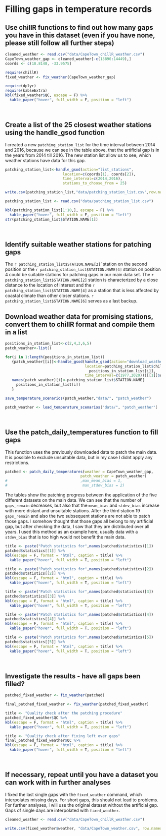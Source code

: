 # Filling gaps in temperature records

## Use chillR functions to find out how many gaps you have in this dataset (even if you have none, please still follow all further steps)

```r
cleaned_weather <- read.csv("data/CapeTown_chillR_weather.csv")
CapeTown_weather_gap <- cleaned_weather[-c(13890:14449),]
coords <- c(18.8148, -33.9575)
```

```r
require(chillR)
fixed_weather <- fix_weather(CapeTown_weather_gap)
```

```r
require(dplyr)
require(kableExtra)
kbl(fixed_weather$QC, escape = F) %>%
  kable_paper("hover", full_width = F, position = "left")
```
\

## Create a list of the 25 closest weather stations using the handle_gsod function

I created a new `patching_station_list` for the time interval between 2014 and 2016, because we can see in the table above, that the artificial gap is in the years from 2014 till 2016. The new station list allow us to see, which weather stations have data for this gap.

```r
patching_station_list<-handle_gsod(action="list_stations",
                          location=c(coords[1], coords[2]),
                          time_interval=c(2014,2016),
                          stations_to_choose_from = 25)
```

```r
write.csv(patching_station_list,"data/patching_station_list.csv",row.names=FALSE)
```


```r
patching_station_list <- read.csv("data/patching_station_list.csv")

kbl(patching_station_list[1:10,], escape = F) %>%
  kable_paper("hover", full_width = F, position = "left")
str(patching_station_list$STATION.NAME[1])
```

\

## Identify suitable weather stations for patching gaps

The ``r patching_station_list$STATION.NAME[2]``' station on the second position or the ``r patching_station_list$STATION.NAME[4]`` station on position 4 could be suitable stations for patching gaps in our main data set. The ``r patching_station_list$STATION.NAME[2]`` station is characterized by a close distance to the location of interest and the ``r patching_station_list$STATION.NAME[4]`` as a station that is less affected by coastal climate than other closer stations. ``r patching_station_list$STATION.NAME[6]`` serves as a last backup.
\

## Download weather data for promising stations, convert them to chillR format and compile them in a list

```r
positions_in_station_list<-c(2,4,3,6,5)
patch_weather<-list()

for(i in 1:length(positions_in_station_list))
   {patch_weather[[i]]<-handle_gsod(handle_gsod(action="download_weather",
                                    location=patching_station_list$chillR_code[
                                      positions_in_station_list[i]],
                                    time_interval=c(1977,2020)))[[1]]$weather
   names(patch_weather)[i]<-patching_station_list$STATION.NAME[
     positions_in_station_list[i]]
   }
```

```r
save_temperature_scenarios(patch_weather,"data/", "patch_weather")
```

```r
patch_weather <- load_temperature_scenarios("data/", "patch_weather")
```
\

## Use the patch_daily_temperatures function to fill gaps

This function uses the previously downloaded data to patch the main data. It is possible to exclude unsuitable data, but in my case I didnt apply any restrictions.
```r
patched <- patch_daily_temperatures(weather = CapeTown_weather_gap,
                                  patch_weather = patch_weather)
#                                 ,max_mean_bias = 1,
#                                  max_stdev_bias = 2)
```

The tables show the patching progress between the application of the five different datasets on the main data. We can see that the number of `gaps_remain` decreases, but also that the `mean_bias` and `stdev_bias` increase with more distant and unsuitable stations.
After the third station 19 `gaps_remain` and also the two subsequent stations are not able to patch those gaps. I somehow thought that those gaps all belong to my artificial gap, but after checking the data, I saw that they are distributed over all years.
I used this method as an example here, usually data with a `stdev_bias` that is too high would not benefit the main data.
\

```r
title <- paste("Patch statistics for",names(patched$statistics)[1])
patched$statistics[[1]] %>% 
kbl(escape = F, format = "html", caption = title) %>%
  kable_paper("hover", full_width = T, position = "left")
```


```r
title <- paste("Patch statistics for",names(patched$statistics)[2])
patched$statistics[[2]] %>% 
kbl(escape = F, format = "html", caption = title) %>%
  kable_paper("hover", full_width = T, position = "left")
```


```r
title <- paste("Patch statistics for",names(patched$statistics)[3])
patched$statistics[[3]] %>% 
kbl(escape = F, format = "html", caption = title) %>%
  kable_paper("hover", full_width = T, position = "left")
```


```r
title <- paste("Patch statistics for",names(patched$statistics)[4])
patched$statistics[[4]] %>% 
kbl(escape = F, format = "html", caption = title) %>%
  kable_paper("hover", full_width = T, position = "left")
```


```r
title <- paste("Patch statistics for",names(patched$statistics)[5])
patched$statistics[[5]] %>% 
kbl(escape = F, format = "html", caption = title) %>%
  kable_paper("hover", full_width = T, position = "left")
```
\

## Investigate the results - have all gaps been filled?

```r
patched_fixed_weather <- fix_weather(patched)

final_patched_fixed_weather <- fix_weather(patched_fixed_weather)

```

```r
title <- "Quality check after the patching procedure"
patched_fixed_weather$QC %>% 
kbl(escape = F, format = "html", caption = title) %>%
  kable_paper("hover", full_width = T, position = "left")
```

```r
title <- "Quality check after fixing left over gaps"
final_patched_fixed_weather$QC %>% 
kbl(escape = F, format = "html", caption = title) %>%
  kable_paper("hover", full_width = T, position = "left")
```
\

## If necessary, repeat until you have a dataset you can work with in further analyses

I fixed the last single gaps with the `fixed_weather` command, which interpolates missing days. For short gaps, this should not lead to problems. For further analyses, i will use the original dataset without the artificial gap. Gaps of single days are interpolated with `fixed_weather`.

```r
cleaned_weather <- read.csv("data/CapeTown_chillR_weather.csv")
```

```r
write.csv(fixed_weather$weather, "data/CapeTown_weather.csv", row.names=FALSE)
```